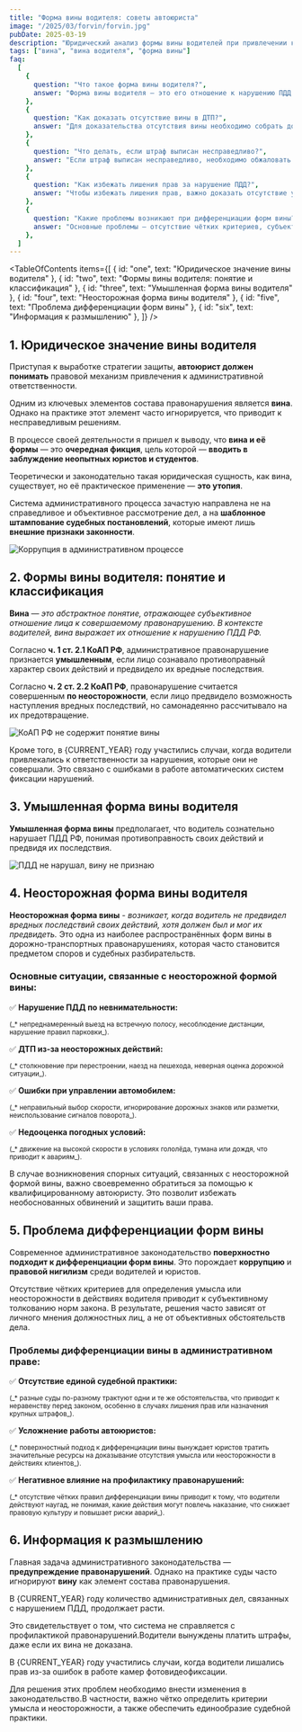 ```yaml
---
title: "Форма вины водителя: советы автоюриста"
image: "/2025/03/forvin/forvin.jpg"
pubDate: 2025-03-19
description: "Юридический анализ формы вины водителей при привлечении к административной ответственности за нарушение ПДД РФ. Узнайте, как защитить свои права и избежать несправедливых штрафов."
tags: ["вина", "вина водителя", "форма вины"]
faq:
  [
    {
      question: "Что такое форма вины водителя?",
      answer: "Форма вины водителя — это его отношение к нарушению ПДД РФ. Она может быть умышленной (сознательное нарушение) или неосторожной (нарушение по невнимательности).",
    },
    {
      question: "Как доказать отсутствие вины в ДТП?",
      answer: "Для доказательства отсутствия вины необходимо собрать доказательства: записи с видеорегистраторов, показания свидетелей, результаты экспертиз.",
    },
    {
      question: "Что делать, если штраф выписан несправедливо?",
      answer: "Если штраф выписан несправедливо, необходимо обжаловать постановление ГИБДД.",
    },
    {
      question: "Как избежать лишения прав за нарушение ПДД?",
      answer: "Чтобы избежать лишения прав, важно доказать отсутствие умысла или неосторожности в своих действиях.",
    },
    {
      question: "Какие проблемы возникают при дифференциации форм вины?",
      answer: "Основные проблемы — отсутствие чётких критериев, субъективное толкование закона и неравенство перед судом.",
    },
  ]
---
```



<TableOfContents
  items={[
    { id: "one", text: "Юридическое значение вины водителя" },
    { id: "two", text: "Формы вины водителя: понятие и классификация" },
    { id: "three", text: "Умышленная форма вины водителя" },
    { id: "four", text: "Неосторожная форма вины водителя" },
    { id: "five", text: "Проблема дифференциации форм вины" },
    { id: "six", text: "Информация к размышлению" },
  ]}
/>

<section class="article-section" id="one">

## 1. Юридическое значение вины водителя

Приступая к выработке стратегии защиты, **автоюрист должен понимать** правовой механизм привлечения к административной ответственности.

Одним из ключевых элементов состава правонарушения является **вина**. Однако на практике этот элемент часто игнорируется, что приводит к несправедливым решениям.

В процессе своей деятельности я пришел к выводу, что **вина и её формы** — это **очередная фикция**, цель которой — **вводить в заблуждение неопытных юристов и студентов**.

Теоретически и законодательно такая юридическая сущность, как вина, существует, но её практическое применение — **это утопия**.

Система административного процесса зачастую направлена не на справедливое и объективное рассмотрение дел, а на **шаблонное штампование судебных постановлений**, которые имеют лишь **внешние признаки законности**.

<Image
  src="/2025/03/forvin/kor_adm.jpg"
  alt="Коррупция в административном процессе"
  counter={1}
/>

<Alert text="При рассмотрении административных дел судьи игнорируют логические умозаключения относительно формы вины водителя." />

</section>

<section class="article-section" id="two">

## 2. Формы вины водителя: понятие и классификация

**Вина** — _это абстрактное понятие, отражающее субъективное отношение лица к совершаемому правонарушению. В контексте водителей, вина выражает их отношение к нарушению ПДД РФ._

Согласно **ч. 1 ст. 2.1 КоАП РФ**, административное правонарушение признается **умышленным**, если лицо сознавало противоправный характер своих действий и предвидело их вредные последствия.

Согласно **ч. 2 ст. 2.2 КоАП РФ**, правонарушение считается совершенным **по неосторожности**, если лицо предвидело возможность наступления вредных последствий, но самонадеянно рассчитывало на их предотвращение.

<Image
  src="/2025/03/forvin/ne_sod.jpg"
  alt="КоАП РФ не содержит понятие вины"
  counter={2}
/>

<Alert text="Основания проблема в том, что при вынесении постановлений по административным делам судами игнорируется такой важный элемент состава правонарушения как вина." />

<Zametka text="ПРИМЕР !!! В зимнее время дорожная разметка может быть скрыта под снегом. Водитель, начиная обгон, не видит сплошную линию разметки и знак «Обгон запрещён». В такой ситуации отсутствует как умышленная, так и неосторожная форма вины." />

Кроме того, в {CURRENT_YEAR} году участились случаи, когда водители привлекались к ответственности за нарушения, которые они не совершали. Это связано с ошибками в работе автоматических систем фиксации нарушений.

</section>

<section class="article-section" id="three">

## 3. Умышленная форма вины водителя

**Умышленная форма вины** предполагает, что водитель сознательно нарушает ПДД РФ, понимая противоправность своих действий и предвидя их последствия.

<Alert
  text="По статистике, только 10%
  водителей сознательно идут на нарушение ПДД. Остальные 90% совершают
  нарушения по неосторожности или без вины."
/>

<Image
  src="/2025/03/forvin/pdd_ne.jpg"
  alt="ПДД не нарушал, вину не признаю"
  counter={3}
/>

</section>
<section class="article-section" id="four">

## 4. Неосторожная форма вины водителя

**Неосторожная форма вины** - _возникает, когда водитель не предвидел вредных последствий своих действий, хотя должен был и мог их предвидеть._ Это одна из наиболее распространённых форм вины в дорожно-транспортных правонарушениях, которая часто становится предметом споров и судебных разбирательств.

### Основные ситуации, связанные с неосторожной формой вины:

✅ **Нарушение ПДД по невнимательности:**

<small>
  (_* непреднамеренный выезд на встречную полосу, несоблюдение дистанции,
  нарушение правил парковки_).
</small>

✅ **ДТП из-за неосторожных действий:**

<small>
  (_* столкновение при перестроении, наезд на пешехода, неверная оценка дорожной
  ситуации_).
</small>

✅ **Ошибки при управлении автомобилем:**

<small>
  (_* неправильный выбор скорости, игнорирование дорожных знаков или разметки,
  неиспользование сигналов поворота_).
</small>

✅ **Недооценка погодных условий:**

<small>
  (_* движение на высокой скорости в условиях гололёда, тумана или дождя, что
  приводит к авариям_).
</small>

В случае возникновения спорных ситуаций, связанных с неосторожной формой вины, важно своевременно обратиться за помощью к квалифицированному автоюристу. Это позволит избежать необоснованных обвинений и защитить ваши права.

<AvtouristCard title="Консультация автоюриста в Сургуте ХМАО-Югры" />

</section>

<section class="article-section" id="five">

## 5. Проблема дифференциации форм вины

Современное административное законодательство **поверхностно подходит к дифференциации форм вины**. Это порождает **коррупцию** и **правовой нигилизм** среди водителей и юристов.

Отсутствие чётких критериев для определения умысла или неосторожности в действиях водителя приводит к субъективному толкованию норм закона. В результате, решения часто зависят от личного мнения должностных лиц, а не от объективных обстоятельств дела.

<Zametka text="Водитель может быть привлечён к ответственности за действия, которые он не мог предвидеть." />

### Проблемы дифференциации вины в административном праве:

✅ **Отсутствие единой судебной практики:**

<small>
  (_* разные суды по-разному трактуют одни и те же обстоятельства, что приводит
  к неравенству перед законом, особенно в случаях лишения прав или назначения
  крупных штрафов_).
</small>

✅ **Усложнение работы автоюристов:**

<small>
  (_* поверхностный подход к дифференциации вины вынуждает юристов тратить
  значительные ресурсы на доказывание отсутствия умысла или неосторожности в
  действиях клиентов_).
</small>

✅ **Негативное влияние на профилактику правонарушений:**

<small>
  (_* отсутствие чётких правил дифференциации вины приводит к тому, что водители
  действуют наугад, не понимая, какие действия могут повлечь наказание, что
  снижает правовую культуру и повышает риски аварий_).
</small>

</section>

<section class="article-section" id="six">

## 6. Информация к размышлению

Главная задача административного законодательства — **предупреждение правонарушений**. Однако на практике суды часто игнорируют **вину** как элемент состава правонарушения.

В {CURRENT_YEAR} году количество административных дел, связанных с нарушением ПДД, продолжает расти.

Это свидетельствует о том, что система не справляется с профилактикой правонарушений.Водители вынуждены платить штрафы, даже если их вина не доказана.

В {CURRENT_YEAR} году участились случаи, когда водители лишались прав из-за ошибок в работе камер фотовидеофиксации.

Для решения этих проблем необходимо внести изменения в законодательство.В частности, важно чётко определить критерии умысла и неосторожности, а также обеспечить единообразие судебной практики.

</section>
